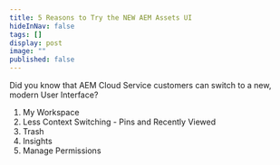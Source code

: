 ```yaml
---
title: 5 Reasons to Try the NEW AEM Assets UI
hideInNav: false
tags: []
display: post
image: ""
published: false
---
```


Did you know that AEM Cloud Service customers can switch to a new, modern User Interface?   
1. My Workspace
2. Less Context Switching - Pins and Recently Viewed
3. Trash
4. Insights
5. Manage Permissions
